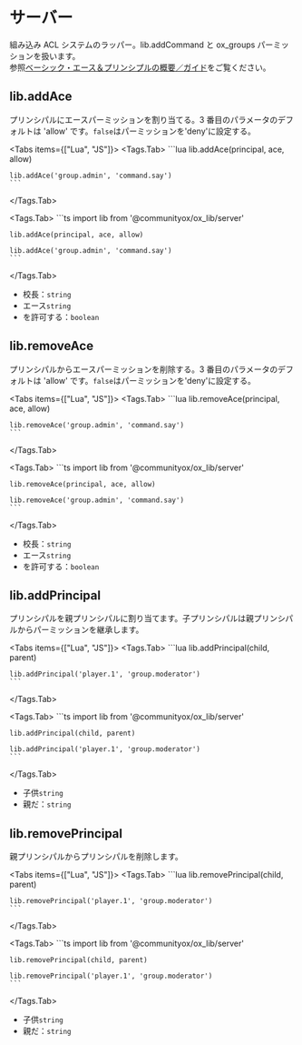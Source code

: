 
# サーバー

組み込み ACL システムのラッパー。lib.addCommand と ox_groups パーミッションを扱います。\
参照[ベーシック・エース＆プリンシプルの概要／ガイド](https://forum.cfx.re/t/basic-aces-principals-overview-guide/90917)をご覧ください。

## lib.addAce

プリンシパルにエースパーミッションを割り当てる。3 番目のパラメータのデフォルトは 'allow' です。`false`はパーミッションを'deny'に設定する。

<Tabs items={["Lua", "JS"]}>
  <Tags.Tab>
    ```lua
    lib.addAce(principal, ace, allow)

    lib.addAce('group.admin', 'command.say')
    ```

  </Tags.Tab>

  <Tags.Tab>
    ```ts
    import lib from '@communityox/ox_lib/server'

    lib.addAce(principal, ace, allow)

    lib.addAce('group.admin', 'command.say')
    ```

  </Tags.Tab>
</Tabs>

- 校長：`string`
- エース`string`
- を許可する：`boolean`

## lib.removeAce

プリンシパルからエースパーミッションを削除する。3 番目のパラメータのデフォルトは 'allow' です。`false`はパーミッションを'deny'に設定する。

<Tabs items={["Lua", "JS"]}>
  <Tags.Tab>
    ```lua
    lib.removeAce(principal, ace, allow)

    lib.removeAce('group.admin', 'command.say')
    ```

  </Tags.Tab>

  <Tags.Tab>
    ```ts
    import lib from '@communityox/ox_lib/server'

    lib.removeAce(principal, ace, allow)

    lib.removeAce('group.admin', 'command.say')
    ```

  </Tags.Tab>
</Tabs>

- 校長：`string`
- エース`string`
- を許可する：`boolean`

## lib.addPrincipal

プリンシパルを親プリンシパルに割り当てます。子プリンシパルは親プリンシパルからパーミッションを継承します。

<Tabs items={["Lua", "JS"]}>
  <Tags.Tab>
    ```lua
    lib.addPrincipal(child, parent)

    lib.addPrincipal('player.1', 'group.moderator')
    ```

  </Tags.Tab>

  <Tags.Tab>
    ```ts
    import lib from '@communityox/ox_lib/server'

    lib.addPrincipal(child, parent)

    lib.addPrincipal('player.1', 'group.moderator')
    ```

  </Tags.Tab>
</Tabs>

- 子供`string`
- 親だ：`string`

## lib.removePrincipal

親プリンシパルからプリンシパルを削除します。

<Tabs items={["Lua", "JS"]}>
  <Tags.Tab>
    ```lua
    lib.removePrincipal(child, parent)

    lib.removePrincipal('player.1', 'group.moderator')
    ```

  </Tags.Tab>

  <Tags.Tab>
    ```ts
    import lib from '@communityox/ox_lib/server'

    lib.removePrincipal(child, parent)

    lib.removePrincipal('player.1', 'group.moderator')
    ```

  </Tags.Tab>
</Tabs>

- 子供`string`
- 親だ：`string`
